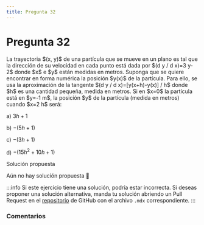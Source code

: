```yaml
---
title: Pregunta 32
---
```



# Pregunta 32

<div className="exercise">
La trayectoria $(x, y)$ de una partícula que se mueve en un plano es tal que la dirección de su velocidad en cada punto está dada por $(d y / d x)=3 y-2$ donde $x$ e $y$ están medidas en metros. Suponga que se quiere encontrar en forma numérica la posición $y(x)$ de la partícula. Para ello, se usa la aproximación de la tangente $(d y / d x)=[y(x+h)-y(x)] / h$ donde $h$ es una cantidad pequeña, medida en metros. Si en $x=0$ la partícula está en $y=-1 m$, la posición $y$ de la partícula (medida en metros) cuando $x=2 h$ será:

a) $3 h+1$

b) $-(5 h+1)$

c) $-(3 h+1)$

d) $-\left(15 h^2+10 h+1\right)$
</div>

<MDXDetails>
<summary>Solución propuesta</summary>

Aún no hay solución propuesta 🥲

:::info
Si este ejercicio tiene una solución, podría estar incorrecta. Si deseas proponer una solución alternativa, manda tu solución abriendo
un Pull Request en el [repositorio](https://github.com/crow-rojas/apuntes-fundamentals/pulls) de GitHub con el archivo
`.mdx` correspondiente.
:::

</MDXDetails>

### Comentarios

<Disqus
  url="https://crow-rojas.github.io/apuntes-fundamentals/docs/science/dynamics/exercises/2017-2/p32"
  identifier="docs/science/dynamics/exercises/2017-2/p32"
  title="2017-2 Dinámica - Pregunta 32"
/>
